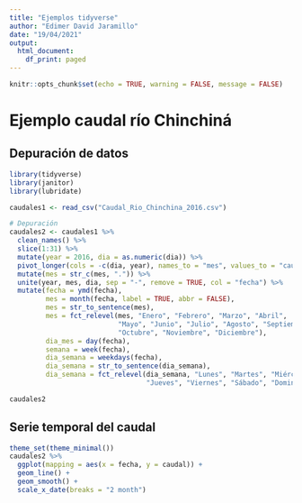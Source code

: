 ```yaml
---
title: "Ejemplos tidyverse"
author: "Edimer David Jaramillo"
date: "19/04/2021"
output:
  html_document:
    df_print: paged
---
```


```r
knitr::opts_chunk$set(echo = TRUE, warning = FALSE, message = FALSE)
```

# Ejemplo caudal río Chinchiná

## Depuración de datos

```r
library(tidyverse)
library(janitor)
library(lubridate)

caudales1 <- read_csv("Caudal_Rio_Chinchina_2016.csv")

# Depuración
caudales2 <- caudales1 %>% 
  clean_names() %>% 
  slice(1:31) %>% 
  mutate(year = 2016, dia = as.numeric(dia)) %>% 
  pivot_longer(cols = -c(dia, year), names_to = "mes", values_to = "caudal") %>% 
  mutate(mes = str_c(mes, ".")) %>% 
  unite(year, mes, dia, sep = "-", remove = TRUE, col = "fecha") %>% 
  mutate(fecha = ymd(fecha),
         mes = month(fecha, label = TRUE, abbr = FALSE),
         mes = str_to_sentence(mes),
         mes = fct_relevel(mes, "Enero", "Febrero", "Marzo", "Abril",
                           "Mayo", "Junio", "Julio", "Agosto", "Septiembre",
                           "Octubre", "Noviembre", "Diciembre"),
         dia_mes = day(fecha),
         semana = week(fecha),
         dia_semana = weekdays(fecha),
         dia_semana = str_to_sentence(dia_semana),
         dia_semana = fct_relevel(dia_semana, "Lunes", "Martes", "Miércoles",
                                  "Jueves", "Viernes", "Sábado", "Domingo"))

caudales2
```

## Serie temporal del caudal

```r
theme_set(theme_minimal())
caudales2 %>% 
  ggplot(mapping = aes(x = fecha, y = caudal)) +
  geom_line() +
  geom_smooth() +
  scale_x_date(breaks = "2 month")
```

